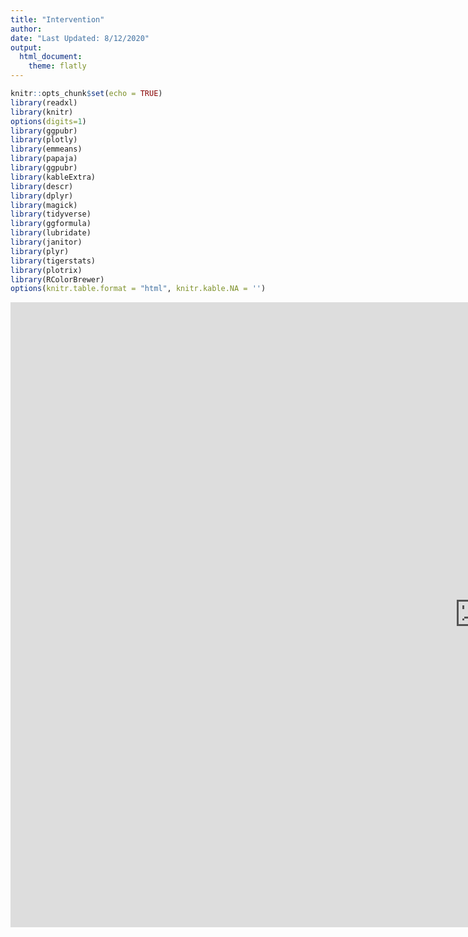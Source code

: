 ```yaml
---
title: "Intervention"
author: 
date: "Last Updated: 8/12/2020"
output: 
  html_document:
    theme: flatly
---
```

```r

knitr::opts_chunk$set(echo = TRUE)
library(readxl)
library(knitr)
options(digits=1)
library(ggpubr)
library(plotly)
library(emmeans)
library(papaja)
library(ggpubr)
library(kableExtra)
library(descr)
library(dplyr)
library(magick)
library(tidyverse)
library(ggformula)
library(lubridate)
library(janitor)
library(plyr)
library(tigerstats)
library(plotrix)
library(RColorBrewer)
options(knitr.table.format = "html", knitr.kable.NA = '') 


```



<iframe src ="https://dat-snaplab.shinyapps.io/shinypassword/" style="border: none; width: 1500px; height: 1000px;"/>
</iframe>

